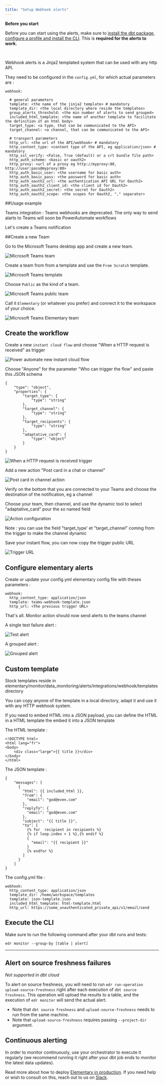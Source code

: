 ```yaml
---
title: "Setup Webhook alerts"
---
```


<Info>

**Before you start**

Before you can start using the alerts, make sure to [install the dbt package](/oss/quickstart/quickstart-cli-package), [configure a profile and install the CLI](/oss/quickstart/quickstart-cli).
This is **required for the alerts to work.**

<br />
</Info>

Webhook alerts is a Jinja2 templated system that can be used with any http API.

They need to be configured in the `config.yml`, for which actual parameters are :

```
webhook:

  # general parameters
  template: <the name of the jinja2 template> # mandatory
  template_dir: <the local directory where reside the templates>
  group_alerts_threshold: <the min number of alerts to send grouped>
  included_html_template: <the name of another template to facilitate the definition of an html body>
  target_type: <a type, that can be communicated to the API>
  target_channel: <a channel, that can be communicated to the API>

  # transport parameters
  http_url: <the url of the API/webhook> # mandatory
  http_content_type: <content type of the API, eg application/json> # mandatory
  http_ssl_verify: <False, True (default) or a crt bundle file path>
  http_auth_scheme: <basic or oauth2>
  http_proxy: <url of a proxy eg http://myproxy:80, http://user:pass@myproxy:80>
  http_auth_basic_user: <the username for basic auth>
  http_auth_basic_pass: <the password for basic auth>
  http_auth_oauth2_url: <the authentication API URL for Oauth2>
  http_auth_oauth2_client_id: <the client id for Oauth2>
  http_auth_oauth2_secret: <the secret for Oauth2>
  http_auth_oauth2_scope: <the scopes for Oauth2, "," separator>

```

##Usage example

Teams integration : Teams webhooks are deprecated. The only way to send alarts to Teams will soon be PowerAutomate workflows

Let's create a Teams notification

<Accordion title="Create a new Team">

##Create a new Team

Go to the Microsoft Teams desktop app and create a new team.

<img
  src="https://res.cloudinary.com/dgxyrldax/image/upload/v1707202577/ghoizqzywicyipr7nbrm.png"
  alt="Microsoft Teams team"
/>

Create a team from from a template and use the `From Scratch` template.

<img
  src="https://res.cloudinary.com/dgxyrldax/image/upload/v1707202897/dhftnz4zc0jsuay6eh2c.png"
  alt="Microsoft Teams template"
/>

Choose `Public` as the kind of a team.

<img
  src="https://res.cloudinary.com/dgxyrldax/image/upload/v1707203017/s2buhk5yncmortzlvge5.png"
  alt="Microsoft Teams public team"
/>

Call it `Elementary` (or whatever you prefer) and connect it to the workspace of your choice.

<img
  src="https://res.cloudinary.com/dgxyrldax/image/upload/v1707203137/jw2wgscz9cruarapmzpj.png"
  alt="Microsoft Teams Elementary team"
/>

</Accordion>

<Accordion title="Create a new workflow">

## Create the workflow

Create a new `instant cloud flow` and choose "When a HTTP request is received" as trigger

<img
  src="https://drive.google.com/file/d/1ZMoi6vEzz-NxOHuLTsy1v3r0N0KThsr0/view?usp=sharing"
  alt="Power automate new instant cloud flow"
/>

Choose "Anyone" for the parameter "Who can trigger the flow" and paste this JSON schema

```
{
    "type": "object",
    "properties": {
        "target_type": {
            "type": "string"
        },
        "target_channel": {
            "type": "string"
        },
        "target_recipients": {
            "type": "string"
        },
        "adaptative_card": {
            "type": "object"
        }
    }
}
```

<img
  src="https://drive.google.com/file/d/16F9WzrlSddVf1GqzVB0buOltdOXNU8it/view?usp=sharing"
  alt="When a HTTP request is received trigger"
/>

Add a new action "Post card in a chat or channel"

<img
  src="https://drive.google.com/file/d/1k13XIREpLcZs1wPoHNUnKPmYGSbtSj8U/view?usp=sharing"
  alt="Post card in channel action"
/>

Verify on the bottom that you are connected to your Teams and choose the destination of the notification, eg a channel

Choose your team, then channel, and use the dynamic tool to select "adaptative_card" pour the so named field

<img
  src="https://drive.google.com/file/d/1z6E5ncAhu_Ww-FO3HSt8oANEFmJaotII/view?usp=sharing"
  alt="Action configuration"
/>

Note : you can use the field "target_type' et "target_channel" coming from the trigger to make the channel dynamic

Save your instant flow, you can now copy the trigger public URL

<img
  src="https://drive.google.com/file/d/1PokK1Pp_JXVEkfZ-QtaOD4XKhtMYsLgK/view?usp=sharing"
  alt="Trigger URL"
/>

</Accordion>

<Accordion title="Configure alert">

## Configure elementary alerts

Create or update your config.yml elementary config file with theses parameters :

```
webhook:
  http_content_type: application/json
  template: teams-webhook-template.json
  http_url: <The previous trigger URL>
```

That's all. Monitor action should now send alerts to the teams channel

A single test failure alert :

<img
  src="https://drive.google.com/file/d/1OYsTONGVWXNUmOQ9QgXMA84kP7Yn5g6Y/view?usp=sharing"
  alt="Test alert"
/>

A grouped alert :

<img
  src="https://drive.google.com/file/d/1yEBWqzpfdSNKVnDarSP2xK8nC9Z4ZEcP/view?usp=sharing"
  alt="Grouped alert"
/>

</Accordion>

## Custom template

Stock templates reside in elementary/monitor/data_monitoring/alerts/integrations/webhook/templates directory

You can copy anyone of the template in a local directory, adapt it and use it with any HTTP webhook system.

If you need to embed HTML into a JSON payload, you can define the HTML in a HTML template the embed it into a JSON template

The HTML template :

```
<!DOCTYPE html>
<html lang="fr">
<body>
    <div class="large">{{ title }}</div>
</body>
</html>
```

The JSON template :

```
{
    "messages": [
      {
        "html": {{ included_html }},
        "from": {
          "email": "god@even.com"
        },
        "replyTo": {
          "email": "god@even.com"
        },
        "subject": "{{ title }}",
        "to": [
          {% for  recipient in recipients %}
          {% if loop.index > 1 %},{% endif %}
          {
            "email": "{{ recipient }}"
          }
          {% endfor %}
        ]
      }
    ]
}
```

The config.yml file :

```
webhook:
  http_content_type: application/json
  template_dir: /home/workspace/templates
  template: json-template.json
  included_html_template: html-template.html
  http_url: https://some_unauthenticated_private_api/v1/email/send

```

## Execute the CLI

Make sure to run the following command after your dbt runs and tests:

```
edr monitor --group-by [table | alert]
```
---

## Alert on source freshness failures

_Not supported in dbt cloud_

To alert on source freshness, you will need to run `edr run-operation upload-source-freshness` right after each execution of `dbt source freshness`.
This operation will upload the results to a table, and the execution of `edr monitor` will send the actual alert.

- Note that `dbt source freshness` and `upload-source-freshness` needs to run from the same machine.
- Note that `upload-source-freshness` requires passing `--project-dir` argument.

## Continuous alerting

In order to monitor continuously, use your orchestrator to execute it regularly (we recommend running it right after
your dbt job ends to monitor the latest data updates).

Read more about how to deploy [Elementary in production](/oss/deployment-and-configuration/elementary-in-production).
If you need help or wish to consult on this, reach out to us
on [Slack](https://elementary-data.com/community).
